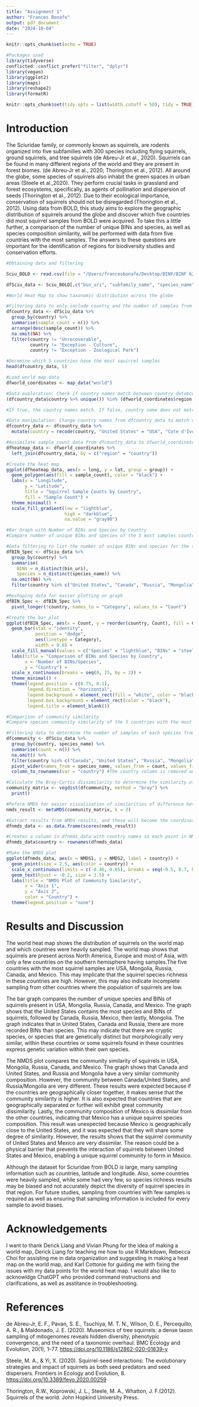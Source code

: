 ```yaml
---
title: "Assignment 1"
author: "Frances Bonafe"
output: pdf_document
date: "2024-10-04"
---
```


```r
knitr::opts_chunk$set(echo = TRUE)

#Packages used
library(tidyverse)
conflicted::conflict_prefer("filter", "dplyr")
library(vegan)
library(ggplot2)
library(maps)
library(reshape2)
library(formatR)

knitr::opts_chunk$set(tidy.opts = list(width.cutoff = 50), tidy = TRUE) #Wraps code in code chunk
```

# Introduction

The Sciuridae family, or commonly known as squirrels, are rodents organized into five subfamilies with 300 species including flying squirrels, ground squirrels, and tree squirrels (de Abreu-Jr et al., 2020). Squirrels can be found in many different regions of the world and they are present in forest biomes. (de Abreu-Jr et al., 2020; Thorington et al., 2012). All around the globe, some species of squirrels also inhabit the green spaces in urban areas (Steele et al.,2020). They perform crucial tasks in grassland and forest ecosystems, specifically, as agents of pollination and dispersion of seeds (Thorington et al., 2012). Due to their ecological importance, conservation of squirrels should not be disregarded (Thorington et al., 2012). Using data from BOLD, this study aims to explore the geographic distribution of squirrels around the globe and discover which five countries did most squirrel samples from BOLD were acquired. To take this a little further, a comparison of the number of unique BINs and species, as well as species composition similarity, will be performed with data from five countries with the most samples. The answers to these questions are important for the identification of regions for biodiversity studies and conservation efforts.

```r
#Obtaining data and filtering

Sciu_BOLD <- read.csv(file = "/Users/francesbonafe/Desktop/BINF/BINF 6210 - Software Tools/Assignment 1/data/Sciuridae.csv", na.strings = c("", "NA")) #For easier removal of blanks while filtering data for later steps

dfSciu_data <- Sciu_BOLD[,c("bin_uri", "subfamily_name", "species_name", "lat", "country")] #To select data necessary to answer my questions
```

```r
#World Heat Map to show taxonomic distribution across the globe 

#Filtering data to only include country and the number of samples from that country and organize countries with most to least sample count
dfcountry_data <- dfSciu_data %>%
  group_by(country) %>%
  summarise(sample_count = n()) %>%
  arrange(desc(sample_count)) %>%
  na.omit(NA) %>% 
  filter(country != "Unrecoverable", 
         country != "Exception - Culture",
         country != "Exception - Zoological Park")

#Deremine which 5 countries have the most squirrel samples
head(dfcountry_data, 5)

#Load world map data
dfworld_coordinates <- map_data("world")

#Data exploration: Check if country names match between country_data$country and world_coordinates$region
(dfcountry_data$country %>% unique()) %in% (dfworld_coordinates$region %>% unique()) 

#If true, the country names match. If false, country name does not match. There will be missing data points in heat map if the country names does not match between the two data sets

#Data manipulation: Change country names from dfcountry_data to match region names from dfworld_coordinates
dfcountry_data <- dfcountry_data %>%
  mutate(country = recode(country, "United States" = "USA", "Cote d'Ivoire" = "Ivory Coast"))

#Assimilate sample_count data from dfcountry_data to dfworld_coordinates
dfheatmap_data <- dfworld_coordinates %>%
  left_join(dfcountry_data, by = c("region" = "country")) 

#Create the heat map
ggplot(dfheatmap_data, aes(x = long, y = lat, group = group)) + 
  geom_polygon(aes(fill = sample_count), color = "black") +
  labs(x = "Longitude",
       y = "Latitude",
       title = "Squirrel Sample Counts by Country",
       fill = "Sample Count") +
  theme_minimal() +
  scale_fill_gradient(low = "lightblue",
                      high = "darkblue",
                      na.value = "gray90")
```

```r
#Bar Graph with Number of BINs and Species by Country
#Compare number of unique BINs and species of the 5 most samples countries

#Data filtering to list the number of unique BINs and species for the top 5 countries with the most samples from dfcountry_data (Unites States, Mongolia, Russia, Canada and Mexico)
dfBIN_Spec <- dfSciu_data %>%
  group_by(country) %>%
  summarise(
    BINs = n_distinct(bin_uri),
    Species = n_distinct(species_name)) %>%
  na.omit(NA) %>%
  filter(country %in% c("United States", "Canada", "Russia", "Mongolia", "Mexico"))

#Reshaping data for easier plotting on graph
dfBIN_Spec <- dfBIN_Spec %>% 
  pivot_longer(!country, names_to = "Category", values_to = "Count")

#Create the bar plot
ggplot(dfBIN_Spec, aes(x = Count, y = reorder(country, Count), fill = Category)) +
  geom_bar(stat = "identity",
           position = "dodge",
           aes(linetype = Category),
           width = 0.8) +
  scale_fill_manual(values = c("Species" = "lightblue", "BINs" = "steelblue")) +
  labs(title = "Comparison of BINs and Species by Country",
       x = "Number of BINs/Species",
       y = "Country") +
  scale_x_continuous(breaks = seq(0, 25, by = 2)) +
  theme_minimal() +
  theme(legend.position = c(0.75, 0.1),
        legend.direction = "horizontal",
        legend.background = element_rect(fill = "white", color = "black"),
        legend.box.background = element_rect(color = "black"), 
        legend.title = element_blank())
```

```r
#Comparison of community similarity
#Compare species community similarity of the 5 countries with the most samples

#Filtering data to determine the number of samples of each species from Canada, United States, Russia, Mongolia and Mexico, and manipulating data for easier calculation of Bray-Curtis dissimilarity
dfcommunity <- dfSciu_data %>%
  group_by(country, species_name) %>%
  summarise(count = n()) %>%
  na.omit() %>%
  filter(country %in% c("Canada", "United States", "Russia", "Mongolia", "Mexico")) %>%
  pivot_wider(names_from = species_name, values_from = count, values_fill = 0) %>% #To reshape the data for easier use with vegdist()
  column_to_rownames(var = "country") #The country column is removed and country names become row names so all data is numerical and is easy to use for vegdist()

#Calculate the Bray-Curtis dissimilarity to determine the similarity of the species composition of each country
community_matrix <- vegdist(dfcommunity, method = "bray") %>% 
  print()

#Peform NMDS for easier visualization of similarities of difference between the countries
nmds_result <- metaMDS(community_matrix, k = 2) 

#Extract results from NMDS results, and these will become the coordinates for each country
dfnmds_data <- as.data.frame(scores(nmds_result))

#Creates a column in dfnmds_data with country names so each point in NMDS ordination will be linked back to the specific countries
dfnmds_data$country <- rownames(dfnmds_data)

#Make the NMDS plot
ggplot(dfnmds_data, aes(x = NMDS1, y = NMDS2, label = country)) +
  geom_point(size = 2.5, aes(color = country)) +
  scale_x_continuous(limits = c(-0.46, 0.65), breaks = seq(-0.5, 0.7, by = 0.1)) +
  geom_text(hjust = -0.2, size = 3.5) +
  labs(title = "NMDS Plot of Community Similarity",
       x = "Axis 1",
       y = "Axis 2",
       color = "Country") +
  theme(legend.position = "none")

```

# Results and Discussion

The world heat map shows the distribution of squirrels on the world map and which countries were heavily sampled. The world map shows that squirrels are present across North America, Europe and most of Asia, with only a few countries on the southern hemisphere having samples.The five countries with the most squirrel samples are USA, Mongolia, Russia, Canada, and Mexico. This may implicate that the squirrel species richness in these countries are high. However, this may also indicate incomplete sampling from other countries where the population of squirrels are low.

The bar graph compares the number of unique species and BINs of squirrels present in USA, Mongolia, Russia, Canada, and Mexico. The graph shows that the United States contains the most species and BINs of squirrels, followed by Canada, Russia, Mexico, then lastly, Mongolia. The graph indicates that in United States, Canada and Russia, there are more recorded BINs than species. This may indicate that there are cryptic species, or species that are genetically distinct but morphologically very similar, within these countries or some squirrels found in these countries express genetic variation within their own species.

The NMDS plot compares the community similarity of squirrels in USA, Mongolia, Russia, Canada, and Mexico. The graph shows that Canada and United States, and Russia and Mongolia have a very similar community composition. However, the community between Canada/United States, and Russia/Mongolia are very different. These results were expected because if the countries are geographically closer together, it makes sense that the community similarity is higher. It is also expected that countries that are geographically separated or further will exhibit great community dissimilarity. Lastly, the community composition of Mexico is dissimilar from the other countries, indicating that Mexico has a unique squirrel species composition. This result was unexpected because Mexico is geographically close to the United States, and it was expected that they will share some degree of similarity. However, the results shows that the squirrel community of United States and Mexico are very dissimilar. The reason could be a physical barrier that prevents the interaction of squirrels between United States and Mexico, enabling a unique squirrel community to form in Mexico.

Although the dataset for Sciuridae from BOLD is large, many sampling information such as countries, latitude and longitude. Also, some countries were heavily sampled, while some had very few, so species richness results may be biased and not accurately depict the diversity of squirrel species in that region. For future studies, sampling from countries with few samples is required as well as ensuring that sampling information is included for every sample to avoid biases.

# Acknowledgements

I want to thank Derick Liang and Vivian Phung for the idea of making a world map, Derick Liang for teaching me how to use R Markdown, Rebecca Choi for assisting me in data organization and suggesting in making a heat map on the world map, and Karl Cottonie for guiding me with fixing the issues with my data points for the world heat map. I would also like to acknowldge ChatGPT who provided command instructions and clarifications, as well as asstitance in troubleshooting.

# References

de Abreu-Jr, E. F., Pavan, S. E., Tsuchiya, M. T. N., Wilson, D. E., Percequillo, A. R., & Maldonado, J. E. (2020). Museomics of tree squirrels: a dense taxon sampling of mitogenomes reveals hidden diversity, phenotypic convergence, and the need of a taxonomic overhaul. BMC Ecology and Evolution, 20(1), 1–77. <https://doi.org/10.1186/s12862-020-01639-y>

Steele, M. A., & Yi, X. (2020). Squirrel-seed interactions: The evolutionary strategies and impact of squirrels as both seed predators and seed dispersers. Frontiers in Ecology and Evolution, 8. <https://doi.org/10.3389/fevo.2020.00259>

Thorington, R.W., Koprowski, J. L., Steele, M. A., Whatton, J. F.(2012). Squirrels of the world. John Hopkind University Press.
